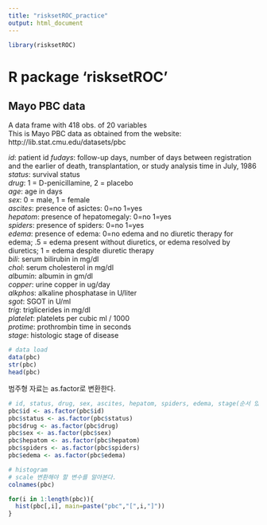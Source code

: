 ```yaml
---
title: "risksetROC_practice"
output: html_document
---
```


```r
library(risksetROC)
```

# R package 'risksetROC'

## Mayo PBC data
A data frame with 418 obs. of 20 variables      
This is Mayo PBC data as obtained from the website: http://lib.stat.cmu.edu/datasets/pbc   

*id*: patient id 
*fudays*: follow-up days, number of days between registration and the earlier of death, transplantation, or study analysis time in July, 1986   
*status*: survival status  
*drug*: 1 = D-penicillamine, 2 = placebo  
*age*: age in days  
*sex*: 0 = male, 1 = female   
*ascites*: presence of asictes: 0=no 1=yes  
*hepatom*: presence of hepatomegaly: 0=no 1=yes   
*spiders*: presence of spiders: 0=no 1=yes   
*edema*: presence of edema: 0=no edema and no diuretic therapy for edema; .5 = edema present without diuretics, or edema resolved by diuretics; 1 = edema despite diuretic therapy   
*bili*: serum bilirubin in mg/dl   
*chol*: serum cholesterol in mg/dl  
*albumin*: albumin in gm/dl  
*copper*: urine copper in ug/day    
*alkphos*: alkaline phosphatase in U/liter  
*sgot*: SGOT in U/ml    
*trig*: triglicerides in mg/dl   
*platelet*: platelets per cubic ml / 1000   
*protime*: prothrombin time in seconds   
*stage*: histologic stage of disease    
```r
# data load
data(pbc)
str(pbc)
head(pbc)
```

범주형 자료는 as.factor로 변환한다. 
```r
# id, status, drug, sex, ascites, hepatom, spiders, edema, stage(순서 있음)
pbc$id <- as.factor(pbc$id)
pbc$status <- as.factor(pbc$status)
pbc$drug <- as.factor(pbc$drug)
pbc$sex <- as.factor(pbc$sex)
pbc$hepatom <- as.factor(pbc$hepatom)
pbc$spiders <- as.factor(pbc$spiders)
pbc$edema <- as.factor(pbc$edema)
```


```r
# histogram
# scale 변환해야 할 변수를 알아본다. 
colnames(pbc)

for(i in 1:length(pbc)){
  hist(pbc[,i], main=paste("pbc","[",i,"]"))
}
```


